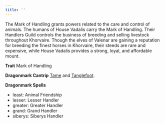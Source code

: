 ```yaml
---
title: ''
---
```


The Mark of Handling grants powers related to the care and control of animals. The humans of House Vadalis carry the Mark of Handling. Their Handlers Guild controls the business of breeding and selling livestock throughout Khorvaire. Though the elves of Valenar are gaining a reputation for breeding the finest horses in Khorvaire, their steeds are rare and expensive, while House Vadalis provides a strong, loyal, and affordable mount.

**Trait** Mark of Handling

**Dragonmark Cantrip** [Tame](https://2e.aonprd.com/Spells.aspx?ID=1014) and [Tanglefoot](https://2e.aonprd.com/Spells.aspx?ID=330).

**Dragonmark Spells** 
- least: Animal Friendship
- lesser: Lesser Handler
- greater: Greater Handler
- grand: Grand Handler
- siberys: Siberys Handler
